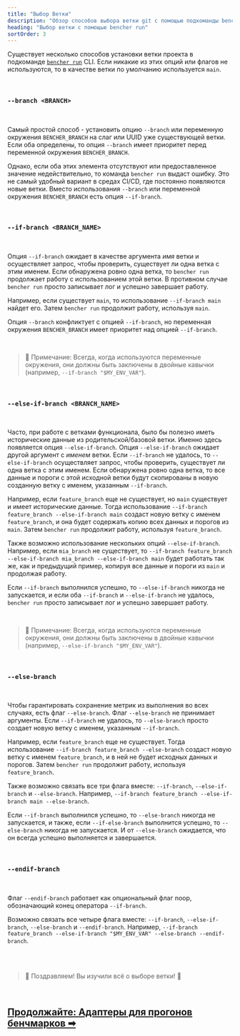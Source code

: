 ```yaml
---
title: "Выбор Ветки"
description: "Обзор способов выбора ветки git с помощью подкоманды bencher run CLI"
heading: "Выбор ветки с помощью bencher run"
sortOrder: 3
---
```


Существует несколько способов установки ветки проекта в подкоманде <code><a href="/ru/docs/explanation/bencher-run/">bencher run</a></code> CLI.
Если никакие из этих опций или флагов не используются, то в качестве ветки по умолчанию используется `main`.

<br />

### `--branch <BRANCH>`

<br />

Самый простой способ - установить опцию `--branch` или переменную окружения `BENCHER_BRANCH` на слаг или UUID уже существующей ветки.
Если оба определены, то опция `--branch` имеет приоритет перед переменной окружения `BENCHER_BRANCH`.

Однако, если оба этих элемента отсутствуют или предоставленное значение недействительно, то команда `bencher run` выдаст ошибку.
Это не самый удобный вариант в средах CI/CD, где постоянно появляются новые ветки.
Вместо использования `--branch` или переменной окружения `BENCHER_BRANCH` есть опция `--if-branch`.

<br />

### `--if-branch <BRANCH_NAME>`

<br />

Опция `--if-branch` ожидает в качестве аргумента _имя_ ветки и осуществляет запрос, чтобы проверить, существует ли одна ветка с этим именем.
Если обнаружена ровно одна ветка, то `bencher run` продолжает работу с использованием этой ветки.
В противном случае `bencher run` просто записывает лог и успешно завершает работу.

Например, если существует `main`, то использование `--if-branch main` найдет его. Затем `bencher run` продолжит работу, используя `main`.

Опция `--branch` конфликтует с опцией `--if-branch`, но переменная окружения `BENCHER_BRANCH` имеет приоритет над опцией `--if-branch`.

<br />

> 🐰 Примечание: Всегда, когда используются переменные окружения, они должны быть заключены в двойные кавычки (например, `--if-branch "$MY_ENV_VAR"`).

<br />

### `--else-if-branch <BRANCH_NAME>`

<br />

Часто, при работе с ветками функционала, было бы полезно иметь исторические данные из родительской/базовой ветки.
Именно здесь появляется опция `--else-if-branch`.
Опция `--else-if-branch` ожидает другой аргумент с _именем_ ветки.
Если `--if-branch` не удалось, то `--else-if-branch` осуществляет запрос, чтобы проверить, существует ли одна ветка с этим именем.
Если обнаружена ровно одна ветка, то все данные и пороги с этой исходной ветки будут скопированы в новую созданную ветку с именем, указанным `--if-branch`.

Например, если `feature_branch` еще не существует, но `main` существует и имеет исторические данные.
Тогда использование `--if-branch feature_branch --else-if-branch main` создаст новую ветку с именем `feature_branch`,
и она будет содержать копию всех данных и порогов из `main`.
Затем `bencher run` продолжит работу, используя `feature_branch`.

Также возможно использование нескольких опций `--else-if-branch`.
Например, если `mia_branch` не существует, то `--if-branch feature_branch --else-if-branch mia_branch --else-if-branch main`
будет работать так же, как и предыдущий пример, копируя все данные и пороги из `main` и продолжая работу.

Если `--if-branch` выполнился успешно, то `--else-if-branch` никогда не запускается, и если оба `--if-branch` и `--else-if-branch` не удалось, `bencher run` просто записывает лог и успешно завершает работу.

<br />

> 🐰 Примечание: Всегда, когда используются переменные окружения, они должны быть заключены в двойные кавычки (например, `--else-if-branch "$MY_ENV_VAR"`).

<br />

### `--else-branch`

<br />

Чтобы гарантировать сохранение метрик из выполнения во всех случаях, есть флаг `--else-branch`.
Флаг `--else-branch` не принимает аргументы.
Если `--if-branch` не удалось, то `--else-branch` просто создает новую ветку с именем, указанным `--if-branch`.

Например, если `feature_branch` еще не существует.
Тогда использование `--if-branch feature_branch --else-branch` создаст новую ветку с именем `feature_branch`,
и в ней не будет исходных данных и порогов.
Затем `bencher run` продолжит работу, используя `feature_branch`.

Также возможно связать все три флага вместе: `--if-branch`, `--else-if-branch` и `--else-branch`.
Например, `--if-branch feature_branch --else-if-branch main --else-branch`.

Если `--if-branch` выполнился успешно, то `--else-branch` никогда не запускается, и также, если `--if-else-branch` выполнится успешно, то `--else-branch` никогда не запускается.
И от `--else-branch` ожидается, что он всегда успешно выполняется и завершается.

<br />

### `--endif-branch`

<br />

Флаг `--endif-branch` работает как опциональный флаг noop, обозначающий конец оператора `--if-branch`.

Возможно связать все четыре флага вместе: `--if-branch`, `--else-if-branch`, `--else-branch` и `--endif-branch`.
Например, `--if-branch feature_branch --else-if-branch "$MY_ENV_VAR" --else-branch --endif-branch`.

<br />
<br />

> 🐰 Поздравляем! Вы изучили всё о выборе ветки! 🎉

<br/>

<h2><a href="/ru/docs/explanation/adapters/">Продолжайте: Адаптеры для прогонов бенчмарков ➡</a></h2>
